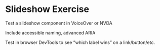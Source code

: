 # Slideshow Exercise

Test a slideshow component in VoiceOver or NVDA

Include accessible naming, advanced ARIA

Test in browser DevTools to see ”which label wins” on a link/button/etc.
